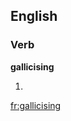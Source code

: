 
==English==

===Verb===
'''gallicising'''

# {{present participle of|[[gallicise]]}}

[[fr:gallicising]]